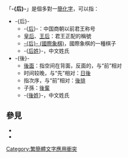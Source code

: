 {{noteTA
|T=zh-hans:后 (消歧义);zh-hant:后 (消歧義)}}
{{wiktionary|后|後}}

「'''-{后}-'''」是個多對一[[簡化字|簡化字]]，可以指：
*-{后}-
**-{[[后|后]]}-：中国商朝以前君王称号
**[[皇后|皇后]]、[[王后|王后]]：君王正配的稱號
**[[后_(國際象棋)|-{后}- (國際象棋)]]，國際象棋的一種棋子
**-{[[后姓|后姓]]}-，中文姓氏
*-{後}-
**[[後面|後面]]：指空间在背面，反面的，与“前”相对
**时间较晚，与“先”相对：[[日後|日後]]
**指次序，与“前”相对：[[後排|後排]]
**子孫：[[後輩|後輩]]
**-{[[後姓|後姓]]}-，中文姓氏

==參見==
* {{Lookfrom|后}}
* {{Lookfrom|後}}

{{disambig|Cat=一字消歧义}}
[[Category:繁簡體文字應用衝突|Category:繁簡體文字應用衝突]]